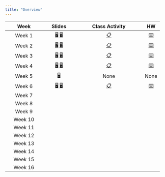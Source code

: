 ```yaml
---
title: "Overview"
---
```





|   Week  | Slides | Class Activity | HW |
|:-------:|:------:|:--------------:|:--:|
|  Week 1 | [🖥️ ](/slides/lec-01.html) [🖥️ ](/slides/lec-02html)       |  [📋](https://colab.research.google.com/drive/1rm5O6qu5w_475KXuXDsj4Ex7Q8eVVczw?usp=sharing)               |   [⌨️](https://colab.research.google.com/drive/1p_a3O1rd9s0ZeNJo5lsiSYSbVaQNpTBt?usp=sharing)    |
|  Week 2 | [🖥️ ](/slides/lec-03.html) [🖥️ ](/slides/lec-04.html)       |  [📋](https://colab.research.google.com/drive/1bB_p2iiX6_zwGW7VY0SevrH9TzZ9RMRJ?usp=sharing)               |   [⌨️](https://colab.research.google.com/drive/1X-0pJkS2kBKX3-yro_u-Zh-l3XEMpvYF?usp=sharing)    |
|  Week 3 | [🖥️ ](/slides/lec-05.html) [🖥️ ](/slides/lec-06.html)       |  [📋](https://colab.research.google.com/drive/1JfP7piEf21u3U-y57Tr_JYk0wMT_0XwS?usp=sharing)               |   [⌨️](https://colab.research.google.com/drive/1vqjlLcOAkafEFmlkCGHBjuGjQ8RVxEeB?usp=sharing)    |
|  Week 4 | [🖥️ ](/slides/lec-07.html) [🖥️ ](/slides/lec-08.html)       |  [📋](https://colab.research.google.com/drive/1G8FrrL2cENvBuo39dwx9DdPUcOogec5l?usp=sharing)               |   [⌨️](https://colab.research.google.com/drive/1vqjlLcOAkafEFmlkCGHBjuGjQ8RVxEeB?usp=sharing)    |
|  Week 5 | [🖥️ ](/slides/lec-09.html)                                   |  None           |   None   |
|  Week 6 | [🖥️ ](/slides/lec-10.html) [🖥️ ](/slides/lec-11.html)       |  [📋](https://colab.research.google.com/drive/1S9CF1esM6dci019I2WzaFlt1Nt4AcBJi?usp=sharing)               |   [⌨️](https://colab.research.google.com/drive/1EdakWIOXLV-1UjUytpgKj6yHMbq-Pvz3?usp=share_link)    |
|  Week 7 |        |                |    |
|  Week 8 |        |                |    |
|  Week 9 |        |                |    |
| Week 10 |        |                |    |
| Week 11 |        |                |    |
| Week 12 |        |                |    |
| Week 13 |        |                |    |
| Week 14 |        |                |    |
| Week 15 |        |                |    |
| Week 16 |        |                |    |
